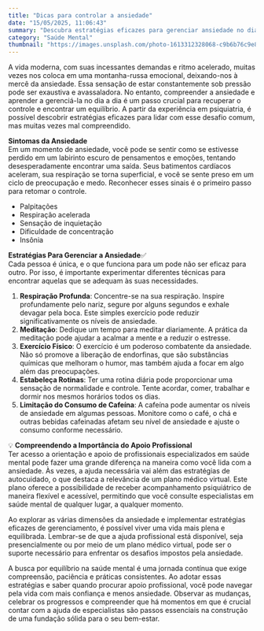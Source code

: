 ```yaml
---
title: "Dicas para controlar a ansiedade"
date: "15/05/2025, 11:06:43"
summary: "Descubra estratégias eficazes para gerenciar ansiedade no dia a dia e buscar apoio profissional com o Plano Médico Virtual da M24. Recupere o controle emocional e encontre equilíbrio."
category: "Saúde Mental"
thumbnail: "https://images.unsplash.com/photo-1613312328068-c9b6b76c9e8a?crop=entropy&cs=tinysrgb&fit=max&fm=jpg&ixid=M3w3MjUxODh8MHwxfHNlYXJjaHwxfHwlMjJEZWFsaW5nJTIwd2l0aCUyMGRhaWx5JTIwYW54aWV0eSUyMnxlbnwwfHx8fDE3NDczMTgwMDB8MA&ixlib=rb-4.1.0&q=80&w=1080"
---
```


A vida moderna, com suas incessantes demandas e ritmo acelerado, muitas vezes nos coloca em uma montanha-russa emocional, deixando-nos à mercê da ansiedade. Essa sensação de estar constantemente sob pressão pode ser exaustiva e avassaladora. No entanto, compreender a ansiedade e aprender a gerenciá-la no dia a dia é um passo crucial para recuperar o controle e encontrar um equilíbrio. A partir da experiência em psiquiatria, é possível descobrir estratégias eficazes para lidar com esse desafio comum, mas muitas vezes mal compreendido.

**Sintomas da Ansiedade**  
Em um momento de ansiedade, você pode se sentir como se estivesse perdido em um labirinto escuro de pensamentos e emoções, tentando desesperadamente encontrar uma saída. Seus batimentos cardíacos aceleram, sua respiração se torna superficial, e você se sente preso em um ciclo de preocupação e medo. Reconhecer esses sinais é o primeiro passo para retomar o controle.

- Palpitações
- Respiração acelerada
- Sensação de inquietação
- Dificuldade de concentração
- Insônia

**Estratégias Para Gerenciar a Ansiedade**✅  
Cada pessoa é única, e o que funciona para um pode não ser eficaz para outro. Por isso, é importante experimentar diferentes técnicas para encontrar aquelas que se adequam às suas necessidades.

1. **Respiração Profunda**: Concentre-se na sua respiração. Inspire profundamente pelo nariz, segure por alguns segundos e exhale devagar pela boca. Este simples exercício pode reduzir significativamente os níveis de ansiedade.
2. **Meditação**: Dedique um tempo para meditar diariamente. A prática da meditação pode ajudar a acalmar a mente e a reduzir o estresse.
3. **Exercício Físico**: O exercício é um poderoso combatente da ansiedade. Não só promove a liberação de endorfinas, que são substâncias químicas que melhoram o humor, mas também ajuda a focar em algo além das preocupações.
4. **Estabeleça Rotinas**: Ter uma rotina diária pode proporcionar uma sensação de normalidade e controle. Tente acordar, comer, trabalhar e dormir nos mesmos horários todos os dias.
5. **Limitação do Consumo de Cafeína**: A cafeína pode aumentar os níveis de ansiedade em algumas pessoas. Monitore como o café, o chá e outras bebidas cafeinadas afetam seu nível de ansiedade e ajuste o consumo conforme necessário.

💡 **Compreendendo a Importância do Apoio Profissional**  
Ter acesso a orientação e apoio de profissionais especializados em saúde mental pode fazer uma grande diferença na maneira como você lida com a ansiedade. Às vezes, a ajuda necessária vai além das estratégias de autocuidado, o que destaca a relevância de um plano médico virtual. Este plano oferece a possibilidade de receber acompanhamento psiquiátrico de maneira flexível e acessível, permitindo que você consulte especialistas em saúde mental de qualquer lugar, a qualquer momento.

Ao explorar as várias dimensões da ansiedade e implementar estratégias eficazes de gerenciamento, é possível viver uma vida mais plena e equilibrada. Lembrar-se de que a ajuda profissional está disponível, seja presencialmente ou por meio de um plano médico virtual, pode ser o suporte necessário para enfrentar os desafios impostos pela ansiedade.

A busca por equilíbrio na saúde mental é uma jornada contínua que exige compreensão, paciência e práticas consistentes. Ao adotar essas estratégias e saber quando procurar apoio profissional, você pode navegar pela vida com mais confiança e menos ansiedade. Observar as mudanças, celebrar os progressos e compreender que há momentos em que é crucial contar com a ajuda de especialistas são passos essenciais na construção de uma fundação sólida para o seu bem-estar.
